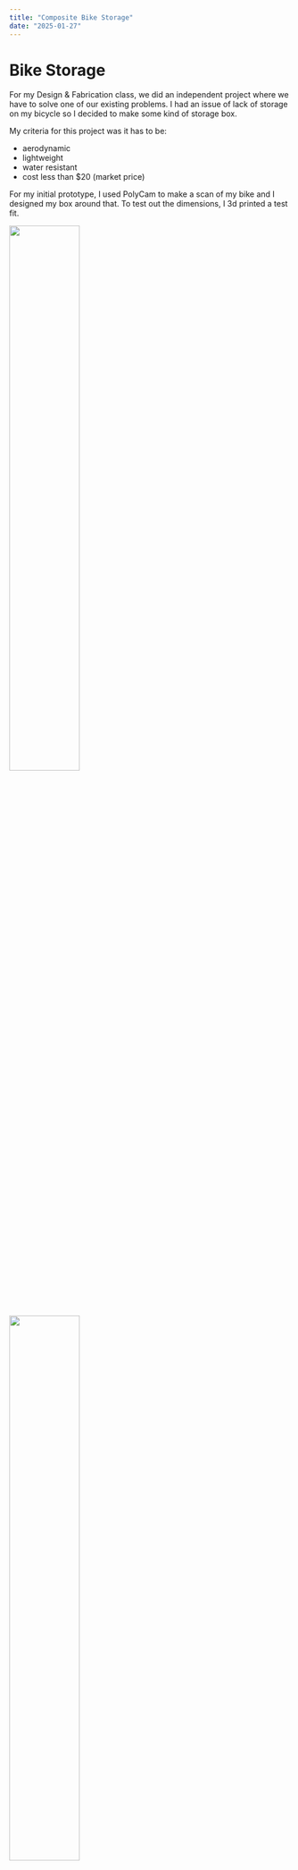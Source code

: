 ```yaml
---
title: "Composite Bike Storage"
date: "2025-01-27"
---
```


# Bike Storage

For my Design & Fabrication class, we did an independent project where we have to solve one of our existing problems. I had an issue of lack of storage on my bicycle so I decided to make some kind of storage box. 

My criteria for this project was it has to be: 

- aerodynamic 
- lightweight
- water resistant
- cost less than $20 (market price)

For my initial prototype, I used PolyCam to make a scan of my bike and I designed my box around that. To test out the dimensions, I 3d printed a test fit. 

<img src="/src/images/composite-storage/3d-scan.png" width="50%"/> 
<img src="/src/images/composite-storage/insidebox.jpg" width="50%"/> 

In order to make the box very light, I wanted to use composites as they have very high strength to weight ratio. My inspiration for this was race cars as many use carbon fiber although the twill alone costs more than my budget so this would not meet my criteria. I ended up choosing fiberglass which is weaker than carbon fiber but significantly cheaper. 

<img src="/src/images/composite-storage/render.png" width="50%"/> 

I chose to do a wet-layup onto a split 3d printed mould using a guide by [EasyComposites](https://www.easycomposites.co.uk/learning/carbon-fibre-part-from-3d-printed-mould) as it is relatively inexpensive to the other options and does not require an autoclave.

Since mould was 3d printed, it has layer lines which would leave imperfections onto the final product. So I filled the gaps using filler pull and wet sanded it until smooth. The mould was sprayed with mould release then 3 layers of fiberglass were placed onto each side of the mould, with one half having overhangs which will overlap the other half when closed. We need to apply constant pressure onto the fiberglass so it cures with minimal thickness. A layer of peel ply is placed on the inside of the mould then a layer of breather which allows air to travel across the mould. Then a vacuum bag (I used a clothing vacuum bag) is used with a vacuum pump.

![Split mould](./composite-storage/split.jpg)
<img src="/composite-storage/inside.jpg" width="50%"/> 
<img src="/src/images/composite-storage/breather.jpg" width="50%"/> 
<img src="/src/images/composite-storage/suction.jpg" width="50%"/> 

An issue I encountered was the clothing vacuum bag was too small so I had to join two bags together using VHB tape. As expected this bag did not hold the best seal and idealy I would find a bigger bag but I was on a time crunch so I had to deal with it. The pump couldn't run for 24 hours as it would overheat so every couple hours I ran it for a bit.

When opening the mould, the epoxy held the mould together very well so it was very hard to open. I ended up opening it forcefully. The result didn't look great and had a lot of imperfection, mainly being discoloration and lack of resin. To the holes caused by lack of resign, I painted on an extra layer resin to make sure it was water proof. Then I spray painted the box white to hide the discoloration. 

<img src="/src/images/composite-storage/open.jpg" width="50%"/> 
<img src="/src/images/composite-storage/mounted.jpg" width="50%"/> 

Reflection

In the end I think the box looks worse than I wanted but it met all my requirements of being usable and I will use this for my cycling trips. If I did this again focusing on aesthetics, I would 3d print it in Nylon PA12 using a SLS printer as that would leave a better surface finish, or I would use prepreg composites however this would be more expensive. In the end, this project helped me learn a lot about how composites are made and the different manufacturing methods.

{/* https://sites.google.com/ssis.edu.vn/alex-nguyen/combined-design */}